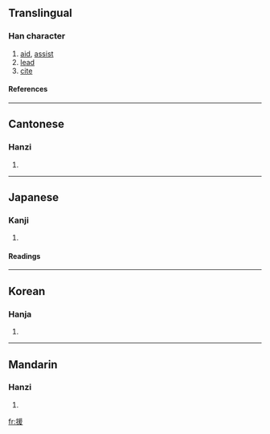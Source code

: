 ==Translingual==
===Han character===
{{Han char|rn=64|rad=手|as=09|sn=12|four=5204<sub>7</sub>|canj=手月一水 (QBME)}}
# [[aid]], [[assist]]
# [[lead]]
# [[cite]]
====References====
{{Han ref|kx=0445.020|dkj=12407|dj=0795.180|hdz=31921.050|uh=63F4|ud=25588|bh=B4A9|bd=46249}}
----
==Cantonese==
===Hanzi===
{{yue-hanzi|jyut=|y=yun4, wun4}}
# {{defn|Cantonese}}
----
==Japanese==
===Kanji===
{{ja-kanji|grade=c|rs=手09}}
# {{defn|Japanese}} 
====Readings====
{{ja-readings|on=[[えん]] (en)|kun=[[たすける]] (tasukeru), [[ひく]] (hiku), [[たすけ]] (tasuke)}}
----
==Korean==
===Hanja===
{{ko-hanja|hangeul=[[원]]|eumhun=|rv=won|mr=wŏn|y=wen}}
# {{defn|Korean}}
----
==Mandarin==
===Hanzi===
{{cmn-hanzi|pin=[[jiàn]] (jian4), [[yuán]] (yuan2)|wg=chien<sup>4</sup>, yüan<sup>2</sup>}}
# {{defn|Mandarin}}

[[fr:援]]